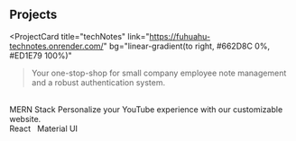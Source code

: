## Projects

<ProjectCard
  title="techNotes"
  link="https://fuhuahu-technotes.onrender.com/"
  bg="linear-gradient(to right, #662D8C 0%, #ED1E79 100%)"
>
  > Your one-stop-shop for small company employee note management and a robust
  authentication system.
  <br />
  MERN Stack
</ProjectCard>
<ProjectCard
  title="YouTube Clone"
  link="https://fuhuahu-youtube-clone.netlify.app/"
  bg="linear-gradient(to right, #662D8C 0%, #ED1E79 100%)"
>
  Personalize your YouTube experience with our customizable website.
  <br />
  React &nbsp;&nbsp;Material UI
</ProjectCard>
